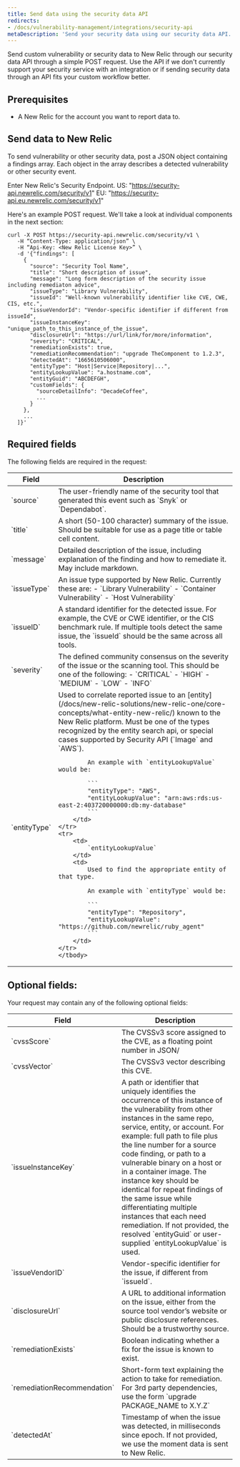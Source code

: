 ```yaml
---
title: Send data using the security data API
redirects:
- /docs/vulnerability-management/integrations/security-api
metaDescription: 'Send your security data using our security data API.'
---
```


Send custom vulnerability or security data to New Relic through our security data API through a simple POST request. Use the API if we don't currently support your security service with an integration or if sending security data through an API fits your custom workflow better.

## Prerequisites

- A New Relic <LicenseKey/> for the account you want to report data to.    


## Send data to New Relic

To send vulnerability or other security data, post a JSON object containing a findings array. Each object in the array describes a detected vulnerability or other security event. 

Enter New Relic's Security Endpoint.
US: "https://security-api.newrelic.com/security/v1"
EU: "https://security-api.eu.newrelic.com/security/v1"

Here's an example POST request. We'll take a look at individual components in the next section:

```
curl -X POST https://security-api.newrelic.com/security/v1 \
   -H “Content-Type: application/json” \
   -H “Api-Key: <New Relic License Key>” \
   -d '{"findings": [
     {
       "source": "Security Tool Name",
       "title": "Short description of issue",
       "message": "Long form description of the security issue including remediaton advice",
       "issueType": "Library Vulnerability",
       "issueId": "Well-known vulnerability identifier like CVE, CWE, CIS, etc.",
       "issueVendorId": "Vendor-specific identifier if different from issueId",
       "issueInstanceKey": "unique_path_to_this_instance_of_the_issue",
       "disclosureUrl": "https://url/link/for/more/information",
       "severity": "CRITICAL",
       "remediationExists": true,
       "remediationRecommendation": "upgrade TheComponent to 1.2.3",
       "detectedAt": "1665610506000",
       "entityType": "Host|Service|Repository|...",
       "entityLookupValue": "a.hostname.com",
       "entityGuid": "ABCDEFGH",
       "customFields": {
         "sourceDetailInfo": "DecadeCoffee",
         ...
       }
     },
     ...
   ]}'
```

## Required fields

The following fields are required in the request:

<table>
  <thead>
    <tr>
      <th style={{ width: "200px" }}>
        Field
      </th>
      <th>
        Description
      </th>
    </tr>
  </thead>
    <tbody>
    <tr>
      <td>
        `source`
      </td>
      <td>
        The user-friendly name of the security tool that generated this event such as `Snyk` or `Dependabot`.
      </td>
    </tr>
    <tr>
      <td>
        `title`
      </td>
      <td>
        A short (50-100 character) summary of the issue. Should be suitable for use as a page title or table cell content.
      </td>
    </tr>
    <tr> 
      <td>
        `message`
      </td>
      <td>
        Detailed description of the issue, including explanation of the finding and how to remediate it. May include markdown.
      </td>
    </tr> 
    <tr> 
      <td>
        `issueType`
      </td>
      <td>
        An issue type supported by New Relic. Currently these are:
        - `Library Vulnerability`
        - `Container Vulnerability`
        - `Host Vulnerability`
      </td>
    </tr>      
    <tr>
      <td>
        `issueID`
      </td>
      <td>
        A standard identifier for the detected issue. For example, the CVE or CWE identifier, or the  CIS benchmark rule. If multiple tools detect the same issue, the `issueId` should be the same across all tools.
      </td>
    </tr>
    <tr>
      <td>
        `severity`
      </td>
      <td>
        The defined community consensus on the severity of the issue or the scanning tool. This should be one of the following:
        - `CRITICAL`
        - `HIGH`
        - `MEDIUM`
        - `LOW`
        - `INFO`
      </td>
    </tr>
    <tr>
        <td>
            `entityType`
        </td>
        <td>
            Used to correlate reported issue to an [entity](/docs/new-relic-solutions/new-relic-one/core-concepts/what-entity-new-relic/) known to the New Relic platform. Must be one of the types recognized by the entity search api, or special cases supported by Security API (`Image` and `AWS`).

            An example with `entityLookupValue` would be:

            ```
            "entityType": "AWS",
            "entityLookupValue": "arn:aws:rds:us-east-2:403720000000:db:my-database"
            ```
        </td>
    </tr>
    <tr>
        <td>
            `entityLookupValue`
        </td>
        <td>
            Used to find the appropriate entity of that type.

            An example with `entityType` would be:

            ```
            "entityType": "Repository",
            "entityLookupValue": "https://github.com/newrelic/ruby_agent"
            ```
        </td>
    </tr>
    </tbody>
</table>

## Optional fields:

Your request may contain any of the following optional fields:

<table>
  <thead>
    <tr>
      <th style={{ width: "200px" }}>
        Field
      </th>
      <th>
        Description
      </th>
    </tr>
  </thead>
    <tbody>
    <tr>
        <td>
            `cvssScore`
        </td>
        <td>
            The CVSSv3 score assigned to the CVE, as a floating point number in JSON/
        </td>
    </tr>
    <tr>
        <td>
            `cvssVector`
        </td>
        <td>
            The CVSSv3 vector describing this CVE.
        </td>
    </tr>
    <tr>
      <td>
        `issueInstanceKey`
      </td>
      <td>
        A path or identifier that uniquely identifies the occurrence of this instance of the vulnerability from other instances in the same repo, service, entity, or account. For example: full path to file plus the line number for a source code finding, or path to a vulnerable binary on a host or in a container image. The instance key should be identical for repeat findings of the same issue while differentiating multiple instances that each need remediation. If not provided, the resolved `entityGuid` or user-supplied `entityLookupValue` is used.
      </td>
    </tr>
    <tr>
        <td>
            `issueVendorID`
        </td>
        <td>
            Vendor-specific identifier for the issue, if different from `issueId`.
        </td>
    </tr>
    <tr>
        <td>
            `disclosureUrl`
        </td>
        <td>
            A URL to additional information on the issue, either from the source tool vendor’s website or public disclosure references. Should be a trustworthy source.
        </td>
    </tr>
    <tr>
        <td>
            `remediationExists`
        </td>
        <td>
            Boolean indicating whether a fix for the issue is known to exist.
        </td>
    </tr>
    <tr>
        <td>
            `remediationRecommendation`
        </td>
        <td>
            Short-form text explaining the action to take for remediation. For 3rd party dependencies, use the form `upgrade PACKAGE_NAME to X.Y.Z`
        </td>
    </tr>
    <tr>
        <td>
            `detectedAt`
        </td>
        <td>
            Timestamp of when the issue was detected, in milliseconds since epoch. If not provided, we use the moment data is sent to New Relic.   
        </td>
    </tr>
    </tbody>
</table>



